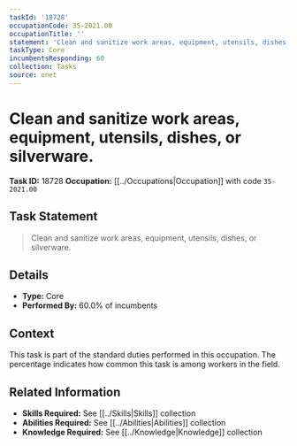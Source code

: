 ```yaml
---
taskId: '18728'
occupationCode: 35-2021.00
occupationTitle: ''
statement: 'Clean and sanitize work areas, equipment, utensils, dishes, or silverware.'
taskType: Core
incumbentsResponding: 60
collection: Tasks
source: onet
---
```

# Clean and sanitize work areas, equipment, utensils, dishes, or silverware.

**Task ID:** 18728
**Occupation:** [[../Occupations|Occupation]] with code `35-2021.00`

## Task Statement

> Clean and sanitize work areas, equipment, utensils, dishes, or silverware.

## Details

- **Type:** Core
- **Performed By:** 60.0% of incumbents

## Context

This task is part of the standard duties performed in this occupation. The percentage indicates how common this task is among workers in the field.

## Related Information

- **Skills Required:** See [[../Skills|Skills]] collection
- **Abilities Required:** See [[../Abilities|Abilities]] collection
- **Knowledge Required:** See [[../Knowledge|Knowledge]] collection
